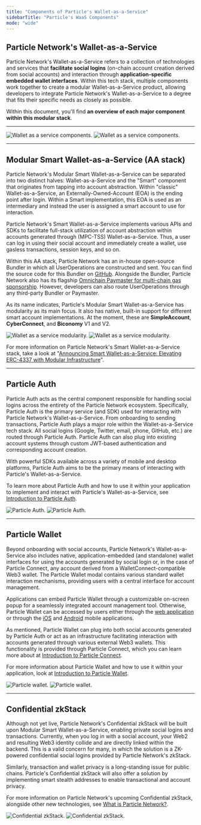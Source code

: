 ```yaml
---
title: "Components of Particle's Wallet-as-a-Service"
sidebarTitle: "Particle's WaaS Components"
mode: "wide"
---
```


## Particle Network's Wallet-as-a-Service

Particle Network's Wallet-as-a-Service refers to a collection of technologies and services that **facilitate social logins** (on-chain account creation derived from social accounts) and interaction through **application-specific embedded wallet interfaces**. Within this tech stack, multiple components work together to create a modular Wallet-as-a-Service product, allowing developers to integrate Particle Network's Wallet-as-a-Service to a degree that fits their specific needs as closely as possible.

Within this document, you'll find **an overview of each major component within this modular stack**.

***

<img
  className="block dark:hidden"
  src="/resources/quickstart/waas/images/components.png"
  alt="Wallet as a service components."
/>
<img
  className="hidden dark:block"
  src="/resources/quickstart/waas/images/components.png"
  alt="Wallet as a service components."
/>

***

## Modular Smart Wallet-as-a-Service (AA stack)

Particle Network's Modular Smart Wallet-as-a-Service can be separated into two distinct halves: Wallet-as-a-Service and the "Smart" component that originates from tapping into account abstraction. Within "classic" Wallet-as-a-Service, an Externally-Owned-Account (EOA) is the ending point after login. Within a Smart implementation, this EOA is used as an intermediary and instead the user is assigned a smart account to use for interaction.

Particle Network's Smart Wallet-as-a-Service implements various APIs and SDKs to facilitate full-stack utilization of account abstraction within accounts generated through (MPC-TSS) Wallet-as-a-Service. Thus, a user can log in using their social account and immediately create a wallet, use gasless transactions, session keys, and so on.

Within this AA stack, Particle Network has an in-house open-source Bundler in which all UserOperations are constructed and sent. You can find the source code for this Bundler on [GitHub](https://github.com/Particle-Network/particle-bundler-server). Alongside the Bundler, Particle Network also has its flagship [Omnichain Paymaster for multi-chain gas sponsorship](https://blog.particle.network/cross-chain-paymaster-omnichain). However, developers can also route UserOperations through any third-party Bundler or Paymaster.

As its name indicates, Particle's Modular Smart Wallet-as-a-Service has modularity as its main focus. It also has native, built-in support for different smart account implementations. At the moment, these are **SimpleAccount**, **CyberConnect**, and **Biconomy** V1 and V2.

<img
  className="block dark:hidden"
  src="/resources/quickstart/waas/images/sharp-waas.png"
  alt="Wallet as a service modularity."
/>
<img
  className="hidden dark:block"
  src="/resources/quickstart/waas/images/sharp-waas.png"
  alt="Wallet as a service modularity."
/>

<Tip>For more information on Particle Network's Smart Wallet-as-a-Service stack, take a look at "[Announcing Smart Wallet-as-a-Service: Elevating ERC-4337 with Modular Infrastructure](https://blog.particle.network/announcing-our-smart-wallet-as-a-service-modular-stack-upgrading-waas-with-erc-4337)".</Tip>

***

## Particle Auth

Particle Auth acts as the central component responsible for handling social logins across the entirety of the Particle Network ecosystem. Specifically, Particle Auth is the primary service (and SDK) used for interacting with Particle Network's Wallet-as-a-Service. From onboarding to sending transactions, Particle Auth plays a major role within the Wallet-as-a-Service tech stack. All social logins (Google, Twitter, email, phone, GitHub, etc.) are routed through Particle Auth. Particle Auth can also plug into existing account systems through custom JWT-based authentication and corresponding account creation.

With powerful SDKs available across a variety of mobile and desktop platforms, Particle Auth aims to be the primary means of interacting with Particle's Wallet-as-a-Service.

To learn more about Particle Auth and how to use it within your application to implement and interact with Particle's Wallet-as-a-Service, see [Introduction to Particle Auth](/api/auth/introduction).

<img
  className="block dark:hidden"
  src="/resources/quickstart/waas/images/particle-auth.png"
  alt="Particle Auth."
/>
<img
  className="hidden dark:block"
  src="/resources/quickstart/waas/images/particle-auth.png"
  alt="Particle Auth."
/>

***

## Particle Wallet

Beyond onboarding with social accounts, Particle Network's Wallet-as-a-Service also includes native, application-embedded (and standalone) wallet interfaces for using the accounts generated by social login or, in the case of Particle Connect, any account derived from a WalletConnect-compatible Web3 wallet. The Particle Wallet modal contains various standard wallet interaction mechanisms, providing users with a central interface for account management.

Applications can embed Particle Wallet through a customizable on-screen popup for a seamlessly integrated account management tool. Otherwise, Particle Wallet can be accessed by users either through the [web application](https://wallet.particle.network) or through the [iOS](https://apps.apple.com/us/app/particle-crypto-wallet/id1632425771) and [Android](https://play.google.com/store/apps/details?id=network.particle.auth&hl=en_US&gl=US&pli=1) mobile applications.

As mentioned, Particle Wallet can plug into both social accounts generated by Particle Auth or act as an infrastructure facilitating interaction with accounts generated through various external Web3 wallets. This functionality is provided through Particle Connect, which you can learn more about at [Introduction to Particle Connect](/api/connect/introduction).

For more information about Particle Wallet and how to use it within your application, look at [Introduction to Particle Wallet](/api/wallet/introduction).

<img
  className="block dark:hidden"
  src="/resources/quickstart/waas/images/wallet.png"
  alt="Particle wallet."
/>
<img
  className="hidden dark:block"
  src="/resources/quickstart/waas/images/wallet.png"
  alt="Particle wallet."
/>

***

## Confidential zkStack

Although not yet live, Particle Network's Confidential zkStack will be built upon Modular Smart Wallet-as-a-Service, enabling private social logins and transactions. Currently, when you log in with a social account, your Web2 and resulting Web3 identity collide and are directly linked within the backend. This is a valid concern for many, in which the solution is a ZK-powered confidential social logins provided by Particle Network's zkStack. 

Similarly, transaction and wallet privacy is a long-standing issue for public chains. Particle's Confidential zkStack will also offer a solution by implementing smart stealth addresses to enable transactional and account privacy.

For more information on Particle Network's upcoming Confidential zkStack, alongside other new technologies, see [What is Particle Network?](/what-is-particle-network).

<img
  className="block dark:hidden"
  src="/resources/quickstart/waas/images/zkstack.png"
  alt="Confidential zkStack."
/>
<img
  className="hidden dark:block"
  src="/resources/quickstart/waas/images/zkstack.png"
  alt="Confidential zkStack."
/>